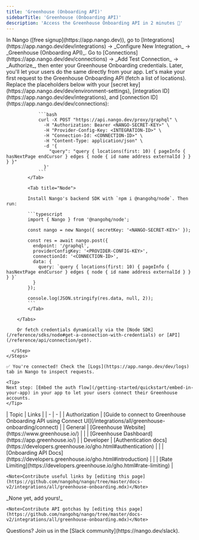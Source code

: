 ```yaml
---
title: 'Greenhouse (Onboarding API)'
sidebarTitle: 'Greenhouse (Onboarding API)'
description: 'Access the Greenhouse Onboarding API in 2 minutes 💨'
---
```


<Tabs>
  <Tab title="🚀 Quickstart">
    <Steps>
      <Step title="Create an integration">
        In Nango ([free signup](https://app.nango.dev)), go to [Integrations](https://app.nango.dev/dev/integrations) -> _Configure New Integration_ -> _Greenhouse (Onboarding API)_.
      </Step>
      <Step title="Authorize Greenhouse">
        Go to [Connections](https://app.nango.dev/dev/connections) -> _Add Test Connection_ -> _Authorize_, then enter your Greenhouse Onboarding credentials. Later, you'll let your users do the same directly from your app.
      </Step>
      <Step title="Call the Greenhouse Onboarding API">
        Let's make your first request to the Greenhouse Onboarding API (fetch a list of locations). Replace the placeholders below with your [secret key](https://app.nango.dev/dev/environment-settings), [integration ID](https://app.nango.dev/dev/integrations), and [connection ID](https://app.nango.dev/dev/connections):
        <Tabs>
            <Tab title="cURL">

                ```bash
                curl -X POST "https://api.nango.dev/proxy/graphql" \
                  -H "Authorization: Bearer <NANGO-SECRET-KEY>" \
                  -H "Provider-Config-Key: <INTEGRATION-ID>" \
                  -H "Connection-Id: <CONNECTION-ID>" \
                  -H "Content-Type: application/json" \
                  -d '{
                    "query": "query { locations(first: 10) { pageInfo { hasNextPage endCursor } edges { node { id name address externalId } } } }"
                  }'
                ```
            </Tab>

            <Tab title="Node">

            Install Nango's backend SDK with `npm i @nangohq/node`. Then run:

            ```typescript
            import { Nango } from '@nangohq/node';

            const nango = new Nango({ secretKey: '<NANGO-SECRET-KEY>' });

            const res = await nango.post({
              endpoint: '/graphql',
              providerConfigKey: '<PROVIDER-CONFIG-KEY>',
              connectionId: '<CONNECTION-ID>',
              data: {
                query: `query { locations(first: 10) { pageInfo { hasNextPage endCursor } edges { node { id name address externalId } } } }`
              }
            });

            console.log(JSON.stringify(res.data, null, 2));
            ```
            </Tab>

        </Tabs>

        Or fetch credentials dynamically via the [Node SDK](/reference/sdks/node#get-a-connection-with-credentials) or [API](/reference/api/connection/get).

      </Step>
    </Steps>

    ✅ You're connected! Check the [Logs](https://app.nango.dev/dev/logs) tab in Nango to inspect requests.

    <Tip>
    Next step: [Embed the auth flow](/getting-started/quickstart/embed-in-your-app) in your app to let your users connect their Greenhouse accounts.
    </Tip>
  </Tab>
  <Tab title="🔗 Useful links">
    | Topic | Links | 
    | - | - | 
    | Authorization | [Guide to connect to Greenhouse Onboarding API using Connect UI](/integrations/all/greenhouse-onboarding/connect) |
    | General | [Greenhouse Website](https://www.greenhouse.io/) |
    | | [Greenhouse Dashboard](https://app.greenhouse.io/) |
    | Developer | [Authentication docs](https://developers.greenhouse.io/gho.html#authentication) |
    | | [Onboarding API Docs](https://developers.greenhouse.io/gho.html#introduction) |
    | | [Rate Limiting](https://developers.greenhouse.io/gho.html#rate-limiting) |

    <Note>Contribute useful links by [editing this page](https://github.com/nangohq/nango/tree/master/docs-v2/integrations/all/greenhouse-onboarding.mdx)</Note>
  </Tab>
  <Tab title="🚨 API gotchas">
    _None yet, add yours!_

    <Note>Contribute API gotchas by [editing this page](https://github.com/nangohq/nango/tree/master/docs-v2/integrations/all/greenhouse-onboarding.mdx)</Note>
  </Tab>
</Tabs>

<Info>
    Questions? Join us in the [Slack community](https://nango.dev/slack).
</Info>
